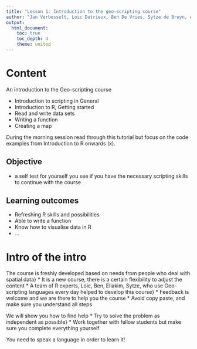 ```yaml
---
title: "Lesson 1: Introduction to the geo-scripting course"
author: "Jan Verbesselt, Loïc Dutrieux, Ben De Vries, Sytze de Bruyn, Aldo Bergsma"
output:
  html_document:
    toc: true
    toc_depth: 4
    theme: united
---
```


# Content
An introduction to the Geo-scripting course

* Introduction to scripting in General
* Introduction to R, Getting started
* Read and write data sets
* Writing a function
* Creating a map

During the morning session read through this tutorial but focus on the code examples from Introduction to R onwards (x).

## Objective
* a self test for yourself you see if you have the necessary scripting skills to continue with the course

## Learning outcomes
* Refreshing R skills and possibilities
* Able to write a function
* Know how to visualise data in R
* ...

# Intro of the intro

The course is freshly developed based on needs from people who deal with spatial data}
	* It is a new course, there is a certain flexibility to adjust the content
	* A team of R experts, Loic, Ben, Eliakim, Sytze, who use Geo-scripting languages every day helped to develop this course}
	* Feedback is welcome and we are there to help you the course
	* Avoid copy paste, and make sure you understand all steps

We will show you how to find help
  * Try to solve the problem as independent as possible}
	* Work together with fellow students but make sure you complete everything yourself

You need to speak a language in order to learn it!